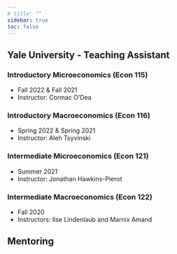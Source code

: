 ```yaml
---
# title: ""
sidebar: true
toc: false 
---
```


## Yale University - Teaching Assistant

### Introductory Microeconomics (Econ 115)

- Fall 2022  & Fall 2021
- Instructor: Cormac O'Dea

### Introductory Macroeconomics (Econ 116)

- Spring 2022 & Spring 2021
- Instructor: Aleh Tsyvinski


### Intermediate Microeconomics (Econ 121) 

- Summer 2021
- Instructor: Jonathan Hawkins-Pierot



### Intermediate Macroeconomics (Econ 122)

- Fall 2020
- Instructors: Ilse Lindenlaub and Marnix Amand

## Mentoring